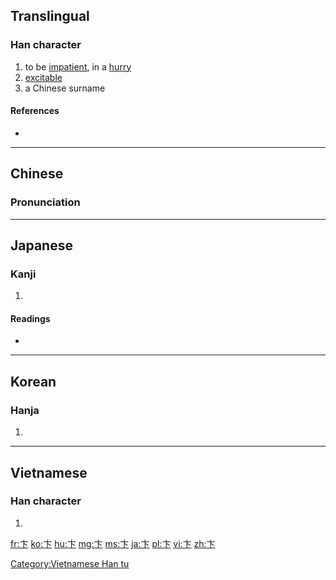 {{also|下}}
==Translingual==

===Han character===
{{Han char|rn=25|rad=卜|as=02|sn=4|four=0023<sub>0</sub>|canj=卜卜 (YY)|ids=⿱[[丶]][[下]]}}

# to be [[impatient]], in a [[hurry]]
# [[excitable]]
# a Chinese surname

====References====
* {{Han ref|kx=0157.280|dkj=02778|dj=0361.170|hdz=10092.030|uh=535E|ud=21342|bh=A4CB|bd=42187}}

----

==Chinese==
{{zh-forms}}

===Pronunciation===
{{zh-pron
|m=biàn
|c=bin6
|mc=y
|oc=y
|ma=
|cat=a
}}

----

==Japanese==

===Kanji===
{{ja-kanji|grade=|rs=卜02}}

# {{defn|lang=ja|sort=卜02}}

====Readings====
* {{ja-readings|on=[[へん]] (hen), [[はん]] (han), [[べん]] (ben)|kun=[[のり]] (nori)}}

----

==Korean==

===Hanja===
{{ko-hanja|hangeul=변|rv=byeon|mr=pyŏn}}

# {{defn|lang=ko|sort=卜02}}

----

==Vietnamese==

===Han character===
{{vi-readings|rs=卜02| hanviet = [[biện]], [[bèn]]}}

# {{defn|lang=vi|sort=卜02}}

[[Category:Vietnamese Han tu]]

[[fr:卞]]
[[ko:卞]]
[[hu:卞]]
[[mg:卞]]
[[ms:卞]]
[[ja:卞]]
[[pl:卞]]
[[vi:卞]]
[[zh:卞]]